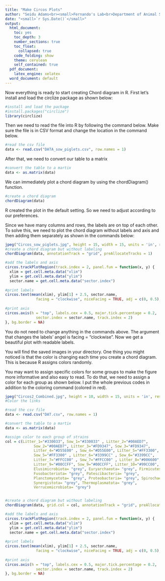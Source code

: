 ```yaml
---
title: "Make Circos Plots"
author: "Seidu Adams<br><small>Fernando's Lab<br>Department of Animal Science<br>University of Nebraska -Lincoln</small>"
date: "<small>`r Sys.Date()`</small>"
output:
  html_document:
    toc: yes
    toc_depth: 3
    number_sections: true
    toc_float: 
      collapsed: true
    code_folding: show
    theme: cerulean
    self_contained: true
  pdf_document: 
    latex_engine: xelatex
  word_document: default  
---
```



Now everything is ready to start creating Chord diagram in R. First let’s install and load the circlize package as shown below:

```r
#install and load the package
#install.packages("circlize")
library(circlize)
```


Then we need to read the file into R by following the command below. Make sure the file is in CSV format and change the location in the command below. 

```r
#read the csv file
data <- read.csv("DATA_sow_piglets.csv", row.names = 1)
```



After that, we need to convert our table to a matrix

```r
#convert the table to a martix
data <- as.matrix(data)
```


We can immediately plot a chord diagram by using the chordDiagram() function.

```r
#create a chord diagram
chordDiagram(data)
```


R created the plot in the default setting. So we need to adjust according to our preferences.


Since we have many columns and rows, the labels are on top of each other. To solve this, we need to plot the chord diagram without labels and axis and then adding them separately as shown in the commands below:

```r
jpeg("Circos_sow_piglets.jpg", height = 15, width = 15, units = 'in', res = 600)
#create a chord diagram but without labeling 
chordDiagram(data, annotationTrack = "grid", preAllocateTracks = 1)

#add the labels and axis
circos.trackPlotRegion(track.index = 2, panel.fun = function(x, y) {
  xlim = get.cell.meta.data("xlim")
  ylim = get.cell.meta.data("ylim")
  sector.name = get.cell.meta.data("sector.index")
  
#print labels 
circos.text(mean(xlim), ylim[1] + 2.5, sector.name, 
              facing = "clockwise", niceFacing = TRUE, adj = c(0, 0.5), cex=0.6)
  
#print axis
circos.axis(h = "top", labels.cex = 0.5, major.tick.percentage = 0.2, 
              sector.index = sector.name, track.index = 2)
}, bg.border = NA)
```


You do not need to change anything in the commands above. The argument that changes the labels’ angel is facing = “clockwise”. Now we get a beautiful plot with readable labels.



You will find the saved images in your directory. One thing you might noticed is that the color is changing each time you create a chord diagram. This is because R assigns colors randomly.


You may want to assign specific colors for some groups to make the figure more informative and also easy to read. To do that, we need to assign a color for each group as shown below. I put the whole previous codes in addition to the coloring command (colored in red).

```r
jpeg("Circos2_Combined.jpg", height = 10, width = 15, units = 'in', res = 600)
#Color the links

#read the csv file
data <- read.csv("DAT.csv", row.names = 1)

#convert the table to a martix
data <- as.matrix(data)

#assign color to each group of strains
col = c(Litter_1="#330033", Sow_1="#330033" , Litter_2="#00AED7",
             Sow_2="#00AED7", Litter_3="#FD9347", Sow_3="#FD9347", 
             Litter_4="#D55E00" , Sow_4="#D55E00", Litter_5="#FF3300", 
             Sow_5="#FF3300" , Litter_6="#3399CC" , Sow_6="#3399CC", 
             Litter_7="#FFCC00" , Sow_7="#FFCC00" , Litter_8="#006600", Sow_8="#006600", 
             Litter_9="#00CCFF", Sow_9="#00CCFF", Litter_10="#99CC00", Sow_10="#99CC00",  Actinobacteriota= "grey", Bacteroidota= "grey", Campilobacterota= "grey", Cyanobacteria= "grey",Desulfobacterota= "grey",
             Elusimicrobiota= "grey", Euryarchaeota= "grey", Firmicutes= "grey",
             Fusobacteriota= "grey", Patescibacteria= "grey", 
             Planctomycetota= "grey", Proteobacteria= "grey", Spirochaetota= "grey", 
             Synergistota= "grey", Thermoplasmatota= "grey", 
             Verrucomicrobiota= "grey")


#create a chord diagram but without labeling 
chordDiagram(data, grid.col = col, annotationTrack = "grid", preAllocateTracks = 1)

#add the labels and axis
circos.trackPlotRegion(track.index = 2, panel.fun = function(x, y) {
  xlim = get.cell.meta.data("xlim")
  ylim = get.cell.meta.data("ylim")
  sector.name = get.cell.meta.data("sector.index")
  
#print labels 
circos.text(mean(xlim), ylim[1] + 2.5, sector.name, 
              facing = "clockwise", niceFacing = TRUE, adj = c(0, 0.5), cex=0.6)
  
#print axis
circos.axis(h = "top", labels.cex = 0.5, major.tick.percentage = 0.2, 
              sector.index = sector.name, track.index = 2)
}, bg.border = NA)

```




